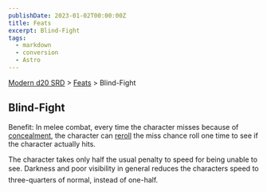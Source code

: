 ```yaml
---
publishDate: 2023-01-02T00:00:00Z
title: Feats
excerpt: Blind-Fight
tags:
  - markdown
  - conversion
  - Astro
---
```


[Modern d20 SRD](/#modernD20) > [Feats](modern-d20-srd-feats-index) > Blind-Fight

## Blind-Fight

Benefit: In melee combat, every time the character misses because of [concealment](modern-d20-srd-combat-concealment), the character can [reroll](modern-d20-srd-combat-attack-roll) the miss chance roll one time to see if the character actually hits.

The character takes only half the usual penalty to speed for being unable to see. Darkness and poor visibility in general reduces the characters speed to three-quarters of normal, instead of one-half.

